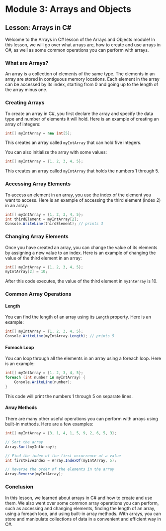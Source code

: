# Module 3: Arrays and Objects

## Lesson: Arrays in C#

Welcome to the Arrays in C# lesson of the Arrays and Objects module! In this lesson, we will go over what arrays are, how to create and use arrays in C#, as well as some common operations you can perform with arrays.

### What are Arrays?

An array is a collection of elements of the same type. The elements in an array are stored in contiguous memory locations. Each element in the array can be accessed by its index, starting from 0 and going up to the length of the array minus one. 

### Creating Arrays

To create an array in C#, you first declare the array and specify the data type and number of elements it will hold. Here is an example of creating an array of integers:

```csharp
int[] myIntArray = new int[5];
```

This creates an array called `myIntArray` that can hold five integers. 

You can also initialize the array with some values:

```csharp
int[] myIntArray = {1, 2, 3, 4, 5};
```

This creates an array called `myIntArray` that holds the numbers 1 through 5.

### Accessing Array Elements

To access an element in an array, you use the index of the element you want to access. Here is an example of accessing the third element (index 2) in an array:

```csharp
int[] myIntArray = {1, 2, 3, 4, 5};
int thirdElement = myIntArray[2];
Console.WriteLine(thirdElement); // prints 3
```

### Changing Array Elements

Once you have created an array, you can change the value of its elements by assigning a new value to an index. Here is an example of changing the value of the third element in an array:

```csharp
int[] myIntArray = {1, 2, 3, 4, 5};
myIntArray[2] = 10;
```

After this code executes, the value of the third element in `myIntArray` is 10.

### Common Array Operations

#### Length

You can find the length of an array using its `Length` property. Here is an example:

```csharp
int[] myIntArray = {1, 2, 3, 4, 5};
Console.WriteLine(myIntArray.Length); // prints 5
```

#### Foreach Loop

You can loop through all the elements in an array using a foreach loop. Here is an example:

```csharp
int[] myIntArray = {1, 2, 3, 4, 5};
foreach (int number in myIntArray) {
    Console.WriteLine(number);
}
```

This code will print the numbers 1 through 5 on separate lines.

#### Array Methods

There are many other useful operations you can perform with arrays using built-in methods. Here are a few examples:

```csharp
int[] myIntArray = {3, 1, 4, 1, 5, 9, 2, 6, 5, 3};

// Sort the array
Array.Sort(myIntArray);

// Find the index of the first occurrence of a value
int firstFiveIndex = Array.IndexOf(myIntArray, 5);

// Reverse the order of the elements in the array
Array.Reverse(myIntArray);
```

### Conclusion

In this lesson, we learned about arrays in C# and how to create and use them. We also went over some common array operations you can perform, such as accessing and changing elements, finding the length of an array, using a foreach loop, and using built-in array methods. With arrays, you can store and manipulate collections of data in a convenient and efficient way in C#.